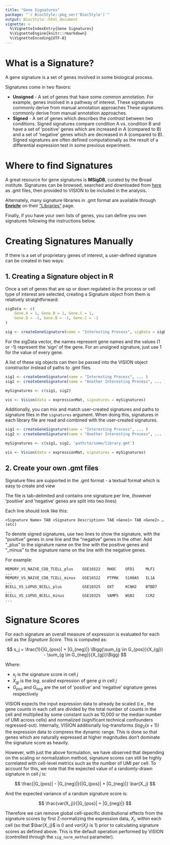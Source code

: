 ```yaml
---
title: "Gene Signatures"
package: "`r BiocStyle::pkg_ver('BiocStyle')`"
output: BiocStyle::html_document
vignette: >
  %\VignetteIndexEntry{Gene Signatures}
  %\VignetteEngine{knitr::rmarkdown}
  %\VignetteEncoding{UTF-8}
---
```


# What is a Signature?

A gene signature is a set of genes involved in some biological process.

Signatures come in two flavors:

- **Unsigned** - A set of genes that have some common annotation.  For example, genes involved in a pathway of interest.  These signatures commonly derive from manual annotation approaches  These signatures commonly derive from manual annotation approaches.
- **Signed** - A set of genes which describes the *contrast* between two conditions. Signed signatures compare condition A vs. condition B and have a set of 'positive' genes which are increased in A (compared to B) and a set of 'negative' genes which are decreased in A (compared to B).  Signed signatures are often defined computationally as the result of a differential expression test in some previous experiment.

# Where to find Signatures
A great resource for gene signatures is **MSigDB**, curated by the Broad institute. Signatures can be browsed, searched and downloaded from [here](http://software.broadinstitute.org/gsea/msigdb/) as .gmt files, then provided to VISION to be included in the analysis.

Alternately, many signature libraries in .gmt format are available through **[Enrichr](http://amp.pharm.mssm.edu/Enrichr)** on their ["Libraries"](http://amp.pharm.mssm.edu/Enrichr/#stats) page.

Finally, if you have your own lists of genes, you can define you own signatures following the instructions below.

# Creating Signatures Manually
If there is a set of proprietary genes of interest, a user-defined signature can be created in two ways:

## 1. Creating a Signature object in R

Once a set of genes that are up or down regulated in the process or cell type of interest are selected, creating a Signature object from them is relatively straightforward:

```r
sigData <- c(
    Gene.A = 1, Gene.B = 1, Gene.C = 1,
    Gene.D = -1, Gene.B = -1, Gene.C = -1
)

sig <- createGeneSignature(name = "Interesting Process", sigData = sigData)
```
For the sigData vector, the names represent gene names and the values (1 or -1) represent the 'sign' of the gene.  For an unsigned signature, just use 1 for the value of every gene.

A list of these sig objects can then be passed into the VISION object constructor instead of paths to .gmt files.

```r
sig1 <- createGeneSignature(name = "Interesting Process", ... )
sig2 <- createGeneSignature(name = "Another Interesting Process", ... )

mySignatures <- c(sig1, sig2)

vis <- Vision(data = expressionMat, signatures = mySignatures)
```

Additionally, you can mix and match user-created signatures and paths to signature files in the `signatures` argument.  When doing this, signatures in each library file are read and combined with the user-created signatures.

```r
sig1 <- createGeneSignature(name = "Interesting Process", ... )
sig2 <- createGeneSignature(name = "Another Interesting Process", ... )

mySignatures <- c(sig1, sig2, 'path/to/some/library.gmt')

vis <- Vision(data = expressionMat, signatures = mySignatures)
```

## 2. Create your own .gmt files

Signature files are supported in the .gmt format - a textual format which is easy to create and view

The file is tab-delimited and contains one signature per line, (however 'positive' and 'negative' genes are split into two lines)

Each line should look like this:

```
<Signature Name> TAB <Signature Description> TAB <Gene1> TAB <Gene2> … (etc)
```

To denote signed signatures, use two lines to show the signature, with the "positive" genes in one line and the "negative" genes in the other.  Add "_plus" to the signature name on the line with the positive genes and "_minus" to the signature name on the line with the negative genes.

For example:

```
MEMORY_VS_NAIVE_CD8_TCELL_plus    GSE16522   RHOC    OFD1     MLF1   ...
MEMORY_VS_NAIVE_CD8_TCELL_minus   GSE16522   PTPRK   S100A5   IL1A   ...
BCELL_VS_LUPUS_BCELL_plus         GSE10325   OXT     KCNH2    BTBD7  ...
BCELL_VS_LUPUS_BCELL_minus        GSE10325   VAMP5   WSB2     CCR2   ...
```

# Signature Scores

For each signature an overall measure of expression is evaluated for each cell as the *Signature Score*. This is computed as:

$$ s_j = \frac{1}{|G_{pos}| + |G_{neg}|} \Bigg(\sum_{g \in G_{pos}}{X_{gj}} - \sum_{g \in G_{neg}}{X_{gj}}\Bigg) $$

Where:

* $s_j$ is the signature score in cell *j*
* $X_{gj}$ is the *log*, *scaled* expression of gene *g* in cell *j*
* $G_{pos}$ and $G_{neg}$ are the set of 'positive' and 'negative' signature genes respectively

VISION expects the input expression data to already be scaled (i.e., the gene counts in each cell are divided by the total number of counts in the cell and multiplied by some constant such as 10,000 or the median number of UMI across cells) and normalized (significant technical confounders regressed-out).  Internally, VISION additionally log-transforms ($log_2(x+1)$) the expression data to compress the dynamic range.  This is done so that genes which are naturally expressed at higher magnitudes don't dominate the signature score as heavily.

However, with just the above formulation, we have observed that depending on the scaling or normalization method, signature scores can still be highly correlated with cell-level metrics such as the number of UMI per cell.  To account for this, we note that the expected value of a randomly-drawn signature in cell *j* is:

$$ \frac{|G_{pos}| - |G_{neg}|}{|G_{pos}| + |G_{neg}|} \bar{X_j} $$

And the expected variance of a random signature score is:

$$ \frac{var(X_j)}{|G_{pos}| + |G_{neg}|} $$

Therefore we can remove global cell-specific distributional effects from the signature scores by first Z-normalizing the expression data, $X_j$, within each cell (so that $\bar{X_j}$ is 0 and $var(X_j)$ is 1) prior to calculating signature scores as defined above.  This is the default operation performed by VISION (controlled through the `sig_norm_method` parameter).
